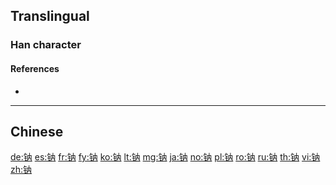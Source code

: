 {{character info/new}}
{{also|鈉}}
==Translingual==

===Han character===
{{Han char|rn=167|rad=钅|as=04|sn=9|four=|canj=COB,OPOB,XCOB|ids=⿰钅内}}

====References====
* {{Han ref|kx=1328.061|hdz=64176.090|uh=94A0|ud=38048|bh=C4C6|bd=50374}}

----

==Chinese==
{{zh-see|鈉}}

[[de:钠]]
[[es:钠]]
[[fr:钠]]
[[fy:钠]]
[[ko:钠]]
[[lt:钠]]
[[mg:钠]]
[[ja:钠]]
[[no:钠]]
[[pl:钠]]
[[ro:钠]]
[[ru:钠]]
[[th:钠]]
[[vi:钠]]
[[zh:钠]]